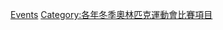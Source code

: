 {{Commons category|2002 Winter Olympics events}}

[[Category:2002年冬季奧林匹克運動會|Events]]
[[Category:各年冬季奧林匹克運動會比賽項目|Category:各年冬季奧林匹克運動會比賽項目]]
